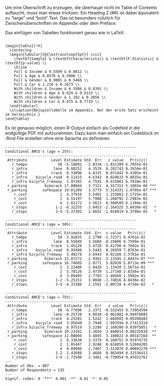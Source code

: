 \large\textbf{Tabellen und R-Outputs}

\normalsize

Um eine Überschrift zu erzeugen, die überhaupt nicht im Table of Contents auftaucht, muss man etwas tricksen. Ein Heading 2 (##) ist dabei äquivalent zu "large" und "bold" Text. Das ist besonders nützlich für Zwischenüberschriften im Appendix oder dem Preface.

Das einfügen von Tabellen funktioniert genau wie in LaTeX:

```{}

\begin{table}[!h]
  \centering 
  \begin{tabular}{@{\extracolsep{5pt}} cccc} 
    \textbf{Sample} & \textbf{Characteristic} & \textbf{F-Statistic} & \textbf{p-value} \\  
    \hline
    Full & Income & 0.5509 & 0.8812 \\
    Full & Age & 0.8576 & 0.5906 \\
    Full & Gender & 0.9001 & 0.5466 \\
    Full & Car & 1.216 & 0.2673 \\
    With children & Income & 0.5986 & 0.8391 \\
    With children & Age & 0.629 & 0.8133 \\
    With children & Gender & 1.182 & 0.3056 \\
    With children & Car & 0.675 & 0.7719 \\
  \end{tabular}
  \slcaption{Beispieltabelle im Appendix. Nur der erste Satz erscheint im Verzeichnis.}
\end{table}

```


\begin{table}[!h]
  \centering 
  \begin{tabular}{@{\extracolsep{5pt}} cccc} 
    \textbf{Sample} & \textbf{Characteristic} & \textbf{F-Statistic} & \textbf{p-value} \\  
    \hline
    Full & Income & 0.5509 & 0.8812 \\
    Full & Age & 0.8576 & 0.5906 \\
    Full & Gender & 0.9001 & 0.5466 \\
    Full & Car & 1.216 & 0.2673 \\
    With children & Income & 0.5986 & 0.8391 \\
    With children & Age & 0.629 & 0.8133 \\
    With children & Gender & 1.182 & 0.3056 \\
    With children & Car & 0.675 & 0.7719 \\
  \end{tabular}
  \slcaption{Beispieltabelle im Appendix. Nur der erste Satz erscheint im Verzeichnis.}
\end{table}

\textbf{Output aus R als Text inkludieren}

Es ist genauso möglich, einen R-Output einfach als Codefeld in die endgültige PDF mit aufzunehmen. Dazu kann man einfach ein Codeblock im .Rmd File erstellen ohne eine Sprache zu definieren.

```{}
------------------------------------------------------------
Conditional AMCE's (age = 25%):
------------------------------------------------------------
 Attribute           Level Estimate Std. Err   z value   Pr(>|z|)    
   r_tempo              50 -5.18891   2.8334 -1.831309 6.7055e-02    
   r_infra            lane  0.88252   4.3529  0.202743 8.3934e-01    
   r_infra           track  0.33096   4.6325  0.071442 9.4305e-01    
   r_infra    bicycle_road  0.11415   4.6342  0.024633 9.8035e-01    
   r_infra bicycle_freeway  1.97382   4.7555  0.415061 6.7810e-01    
 r_parking        bikerack 17.00844   3.7321  4.557351 5.1803e-06 ***
 r_parking       safespace 19.01209   3.5775  5.314331 1.0705e-07 ***
    r_cost               1  4.37916   3.5491  1.233862 2.1725e-01    
    r_cost               2  4.55197   3.7908  1.200792 2.2983e-01    
    r_cost               4  1.81172   3.5623  0.508589 6.1104e-01    
   r_stops             1-2 -8.32255   3.8453 -2.164325 3.0439e-02   *
   r_stops             3-4 -5.37302   2.6652 -2.016019 4.3798e-02   *

------------------------------------------------------------
Conditional AMCE's (age = 50%):
------------------------------------------------------------
 Attribute           Level Estimate Std. Err  z value   Pr(>|z|)    
   r_tempo              50 -3.92835   2.2790 -1.72371 8.4761e-02    
   r_infra            lane  0.55689   3.5684  0.15606 8.7599e-01    
   r_infra           track  1.45126   3.4728  0.41790 6.7602e-01    
   r_infra    bicycle_road  0.95480   3.5443  0.26939 7.8763e-01    
   r_infra bicycle_freeway  3.40278   3.6943  0.92108 3.5701e-01    
 r_parking        bikerack 15.07272   2.9362  5.13345 2.8447e-07 ***
 r_parking       safespace 16.74605   2.8771  5.82038 5.8713e-09 ***
    r_cost               1  3.22406   2.8426  1.13420 2.5671e-01    
    r_cost               2  3.78126   2.9739  1.27148 2.0356e-01    
    r_cost               4  3.89405   2.7703  1.40566 1.5982e-01    
   r_stops             1-2 -5.25151   3.0040 -1.74816 8.0436e-02    
   r_stops             3-4 -4.33386   2.1591 -2.00728 4.4720e-02   *

------------------------------------------------------------
Conditional AMCE's (age = 75%):
------------------------------------------------------------
 Attribute           Level Estimate Std. Err   z value   Pr(>|z|)    
   r_tempo              50 -0.77696   2.3371 -0.332455 0.73954594    
   r_infra            lane -0.25720   4.0838 -0.062982 0.94978085    
   r_infra           track  4.25201   2.5242  1.684501 0.09208482    
   r_infra    bicycle_road  3.05640   2.7948  1.093594 0.27413319    
   r_infra bicycle_freeway  6.97519   3.2288  2.160286 0.03075051   *
 r_parking        bikerack 10.23342   3.3654  3.040814 0.00235939  **
 r_parking       safespace 11.08094   3.4845  3.180022 0.00147264  **
    r_cost               1  0.33630   3.3379  0.100752 0.91974735    
    r_cost               2  1.85447   2.9248  0.634059 0.52604205    
    r_cost               4  9.09986   2.7467  3.313076 0.00092276 ***
   r_stops             1-2  2.42608   2.4668  0.983494 0.32536413    
   r_stops             3-4 -1.73598   2.3461 -0.739954 0.45932762    
---
Number of Obs. = 807
Number of Respondents = 135
---
Signif. codes: 0 '***' 0.001 '**' 0.01 '*' 0.05

```

